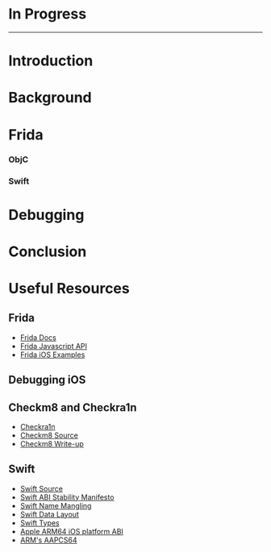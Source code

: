 
<div className={styles["blogBody"]}>

# In Progress

---

# Introduction


# Background 

# Frida 

### ObjC

### Swift

# Debugging

# Conclusion 

# Useful Resources
## Frida
- [Frida Docs](https://frida.re/docs/home/)
- [Frida Javascript API](https://frida.re/docs/javascript-api/)
- [Frida iOS Examples](https://frida.re/docs/examples/ios/)

## Debugging iOS


## Checkm8 and Checkra1n
- [Checkra1n](https://checkra.in/)
- [Checkm8 Source](https://github.com/axi0mX/ipwndfu)
- [Checkm8 Write-up](https://github.com/axi0mX/alloc8)

## Swift
- [Swift Source](https://github.com/apple/swift)
- [Swift ABI Stability Manifesto](https://github.com/apple/swift/blob/master/docs/ABIStabilityManifesto.md)
- [Swift Name Mangling](https://github.com/apple/swift/blob/master/docs/ABI/Mangling.rst)
- [Swift Data Layout](https://github.com/apple/swift/blob/master/docs/ABIStabilityManifesto.md#data-layout)
- [Swift Types](https://github.com/apple/swift/blob/master/docs/ABIStabilityManifesto.md#a-tour-of-types)
- [Apple ARM64 iOS platform ABI](https://developer.apple.com/library/archive/documentation/Xcode/Conceptual/iPhoneOSABIReference/Articles/ARM64FunctionCallingConventions.html)
- [ARM's AAPCS64](https://developer.arm.com/docs/ihi0055/d/procedure-call-standard-for-the-arm-64-bit-architecture)

</div>
